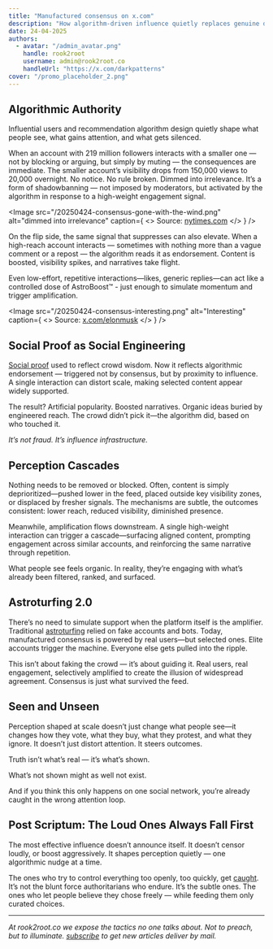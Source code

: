 ```yaml
---
title: "Manufactured consensus on x.com"
description: "How algorithm-driven influence quietly replaces genuine discourse with engineered popularity—no fake users, no overt propaganda."
date: 24-04-2025
authors:
  - avatar: "/admin_avatar.png"
    handle: rook2root
    username: admin@rook2root.co
    handleUrl: "https://x.com/darkpatterns"
cover: "/promo_placeholder_2.png"
---
```


## Algorithmic Authority

Influential users and recommendation algorithm design quietly shape what people see, what gains attention, and what gets silenced.


When an account with 219 million followers interacts with a smaller one — not by blocking or arguing, but simply by muting — the consequences are immediate. The smaller account’s visibility drops from 150,000 views to 20,000 overnight. No notice. No rule broken. Dimmed into irrelevance. It’s a form of shadowbanning — not imposed by moderators, but activated by the algorithm in response to a high-weight engagement signal.


<Image
  src="/20250424-consensus-gone-with-the-wind.png"
  alt="dimmed into irrelevance"
  caption={
    <>
      Source: <a href="https://www.nytimes.com/interactive/2025/04/23/business/elon-musk-x-suppression-laura-loomer.html" target="_blank" rel="noopener noreferrer">nytimes.com</a>
    </>
  }
/>


On the flip side, the same signal that suppresses can also elevate. When a high-reach account interacts — sometimes with nothing more than a vague comment or a repost — the algorithm reads it as endorsement. Content is boosted, visibility spikes, and narratives take flight.


Even low-effort, repetitive interactions—likes, generic replies—can act like a controlled dose of AstroBoost™ - just enough to simulate momentum and trigger amplification.

<Image
  src="/20250424-consensus-interesting.png"
  alt="Interesting"
  caption={
    <>
      Source: <a href="https://x.com/elonmusk" target="_blank" rel="noopener noreferrer">x.com/elonmusk</a>
    </>
  }
/>


## Social Proof as Social Engineering


[Social proof](/library/user-influence-and-retention-engineering/perception-management-and-influence/social-proof-manipulation) used to reflect crowd wisdom. Now it reflects algorithmic endorsement — triggered not by consensus, but by proximity to influence. A single interaction can distort scale, making selected content appear widely supported.


The result? Artificial popularity. Boosted narratives. Organic ideas buried by engineered reach. The crowd didn’t pick it—the algorithm did, based on who touched it.


*It’s not fraud. It’s influence infrastructure.*


## Perception Cascades


Nothing needs to be removed or blocked. Often, content is simply deprioritized—pushed lower in the feed, placed outside key visibility zones, or displaced by fresher signals. The mechanisms are subtle, the outcomes consistent: lower reach, reduced visibility, diminished presence.


Meanwhile, amplification flows downstream. A single high-weight interaction can trigger a cascade—surfacing aligned content, prompting engagement across similar accounts, and reinforcing the same narrative through repetition.


What people see feels organic. In reality, they’re engaging with what’s already been filtered, ranked, and surfaced.


## Astroturfing 2.0


There’s no need to simulate support when the platform itself is the amplifier. Traditional [astroturfing](http://localhost:3000/library/user-influence-and-retention-engineering/perception-management-and-influence/astroturfing) relied on fake accounts and bots. Today, manufactured consensus is powered by real users—but selected ones. Elite accounts trigger the machine. Everyone else gets pulled into the ripple.


This isn’t about faking the crowd — it’s about guiding it. Real users, real engagement, selectively amplified to create the illusion of widespread agreement. Consensus is just what survived the feed.


## Seen and Unseen


Perception shaped at scale doesn’t just change what people see—it changes how they vote, what they buy, what they protest, and what they ignore. It doesn’t just distort attention. It steers outcomes.


Truth isn’t what’s real — it’s what’s shown.


What’s not shown might as well not exist.


And if you think this only happens on one social network, you’re already caught in the wrong attention loop.


## Post Scriptum: The Loud Ones Always Fall First


The most effective influence doesn’t announce itself. It doesn’t censor loudly, or boost aggressively. It shapes perception quietly — one algorithmic nudge at a time.


The ones who try to control everything too openly, too quickly, get [caught](hhttps://digital-strategy.ec.europa.eu/en/news/commission-addresses-additional-investigatory-measures-x-ongoing-proceedings-under-digital-services/).
It’s not the blunt force authoritarians who endure. It’s the subtle ones. The ones who let people believe they chose freely — while feeding them only curated choices.

-----

*At rook2root.co we expose the tactics no one talks about. Not to preach, but to illuminate. [subscribe](https://rook2root.beehiiv.com/subscribe) to get new articles deliver by mail.*

